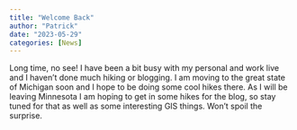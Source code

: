 ```yaml
---
title: "Welcome Back"
author: "Patrick"
date: "2023-05-29"   
categories: [News]
---
```


Long time, no see! I have been a bit busy with my personal and work live and I haven't done much hiking or blogging.  I am moving to the great state of Michigan soon and I hope to be doing some cool hikes there. As I will be leaving Minnesota I am hoping to get in some hikes for the blog, so stay tuned for that as well as some interesting GIS things. Won't spoil the surprise.